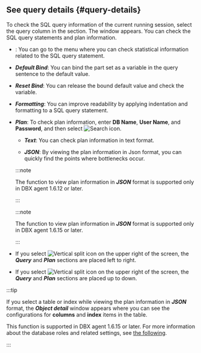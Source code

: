 ## See query details {#query-details}

To check the SQL query information of the current running session, select the <span class="uitext">query</span> column in the <Cmdname sid="active_sessions" className="uitext" /> section. The <Cmdname sid="TTL06224" className="uitext" /> window appears. You can check the SQL query statements and plan information.

<InDoc product="postgresql,postgresql-v1,mysql,mysql-v1">

<ImgLang img="db-sql-details-postgresql.png" desc="SQL details" />

</InDoc>

<Xclude product="postgresql,postgresql-v1,mysql,mysql-v1">

<ImgLang img="db-sql-details-common.png" desc="SQL details" />

</Xclude>

- <Cmdname sid="BTN06225" className="uitext" />: You can go to the <Cmdname sid="statistics_sql" className="uitext" /> menu where you can check statistical information related to the SQL query statement.

- **_Default Bind_**: You can bind the part set as a variable in the query sentence to the default value.

- **_Reset Bind_**: You can release the bound default value and check the variable.

- **_Formatting_**: You can improve readability by applying indentation and formatting to a SQL query statement.

- **_Plan_**: To check plan information, enter **DB Name**, **User Name**, and **Password**, and then select ![Search icon](/img/ico-btn-search.png).

  <InDoc product='postgresql,postgresql-v1,mysql,mysql-v1'>

  - **_Text_**: You can check plan information in text format.

  - **_JSON_**: By viewing the plan information in Json format, you can quickly find the points where bottlenecks occur.

  </InDoc>

  <InDoc product='postgresql,postgresql-v1'>

  :::note

  The function to view plan information in **_JSON_** format is supported only in DBX agent 1.6.12 or later.

  :::

  </InDoc>

  <InDoc product='mysql,mysql-v1'>

  :::note

  The function to view plan information in **_JSON_** format is supported only in DBX agent 1.6.15 or later.

  :::

  </InDoc>

- If you select ![Vertical split icon](/img/ic-column.svg) on the upper right of the screen, the **_Query_** and **_Plan_** sections are placed left to right.

- If you select ![Vertical split icon](/img/ic-layout-horizontal.svg) on the upper right of the screen, the **_Query_** and **_Plan_** sections are placed up to down.

<InDoc product='postgresql,postgresql-v1,mysql,mysql-v1'>

:::tip

If you select a table or index while viewing the plan information in **_JSON_** format, the **_Object detail_** window appears where you can see the configurations for **columns** and **index** items in the table.

<ImgLang img='db-sql-objectdetail-pg.png' desc='Object detail' />

This function is supported in DBX agent 1.6.15 or later. For more information about the database roles and related settings, see [the following](install-agent#uid).

:::

</InDoc>
